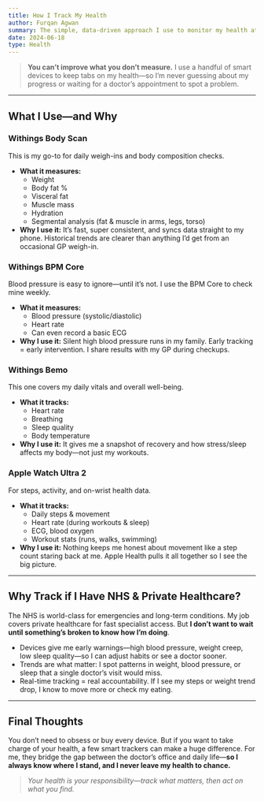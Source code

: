 ```yaml
---
title: How I Track My Health
author: Furqan Agwan
summary: The simple, data-driven approach I use to monitor my health at home—using Withings smart devices and an Apple Watch Ultra 2.
date: 2024-06-18
type: Health
---
```


> **You can’t improve what you don’t measure.** I use a handful of smart devices to keep tabs on my health—so I’m never guessing about my progress or waiting for a doctor’s appointment to spot a problem.

---

## What I Use—and Why

### **Withings Body Scan**
This is my go-to for daily weigh-ins and body composition checks.
- **What it measures:**
  - Weight
  - Body fat %
  - Visceral fat
  - Muscle mass
  - Hydration
  - Segmental analysis (fat & muscle in arms, legs, torso)
- **Why I use it:**
  It’s fast, super consistent, and syncs data straight to my phone. Historical trends are clearer than anything I’d get from an occasional GP weigh-in.

### **Withings BPM Core**
Blood pressure is easy to ignore—until it’s not. I use the BPM Core to check mine weekly.
- **What it measures:**
  - Blood pressure (systolic/diastolic)
  - Heart rate
  - Can even record a basic ECG
- **Why I use it:**
  Silent high blood pressure runs in my family. Early tracking = early intervention. I share results with my GP during checkups.

### **Withings Bemo**
This one covers my daily vitals and overall well-being.
- **What it tracks:**
  - Heart rate
  - Breathing
  - Sleep quality
  - Body temperature
- **Why I use it:**
  It gives me a snapshot of recovery and how stress/sleep affects my body—not just my workouts.

### **Apple Watch Ultra 2**
For steps, activity, and on-wrist health data.
- **What it tracks:**
  - Daily steps & movement
  - Heart rate (during workouts & sleep)
  - ECG, blood oxygen
  - Workout stats (runs, walks, swimming)
- **Why I use it:**
  Nothing keeps me honest about movement like a step count staring back at me. Apple Health pulls it all together so I see the big picture.

---

## Why Track if I Have NHS & Private Healthcare?

The NHS is world-class for emergencies and long-term conditions. My job covers private healthcare for fast specialist access. But **I don’t want to wait until something’s broken to know how I’m doing**.
- Devices give me early warnings—high blood pressure, weight creep, low sleep quality—so I can adjust habits or see a doctor sooner.
- Trends are what matter: I spot patterns in weight, blood pressure, or sleep that a single doctor’s visit would miss.
- Real-time tracking = real accountability. If I see my steps or weight trend drop, I know to move more or check my eating.

---

## Final Thoughts

You don’t need to obsess or buy every device. But if you want to take charge of your health, a few smart trackers can make a huge difference.
For me, they bridge the gap between the doctor’s office and daily life—**so I always know where I stand, and I never leave my health to chance.**

> _Your health is your responsibility—track what matters, then act on what you find._
